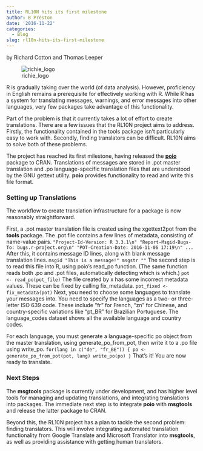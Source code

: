 ```yaml
---
title: RL10N hits its first milestone
author: B Preston
date: '2016-11-22'
categories:
  - Blog
slug: rl10n-hits-its-first-milestone
---
```


by Richard Cotton and Thomas Leeper

![richie_logo](https://www.r-consortium.org/wp-content/uploads/sites/13/2016/11/Richie_logo-232x300.png)

R is gradually taking over the world (of data analysis).  However, proficiency in English remains a prerequisite for effectively working with R.  While R has a system for translating messages, warnings, and error messages into other languages, very few packages take advantage of this functionality.

Part of the problem is that it currently takes a lot of effort to create translations.  There are a few issues that the RL10N project aims to address. Firstly, the functionality contained in the tools package isn't particularly easy to work with. Secondly, finding translators can be difficult. RL10N aims to solve both of these problems.

The project has reached its first milestone, having released the **[ poio](https://cran.r-project.org/web/packages/poio/index.html)** package to CRAN. Translations of messages are stored in .pot master translation and .po language-specific translation files that are understood by the GNU gettext utility. **poio** provides functionality to read and write this file format.

### Setting up Translations

The workflow to create translation infrastructure for a package is now reasonably straightforward.

First, a .pot master translation file is created using the xgettext2pot from the **tools** package. The .pot file contains a few lines of metadata, consisting of name-value pairs.
`
"Project-Id-Version: R 3.3.1\n"
"Report-Msgid-Bugs-To: bugs.r-project.org\n"
"POT-Creation-Date: 2016-11-06 17:19\n"
...
`
After this, it contains message ID lines, along with blank message translation lines.
`
msgid "This is a message!"
msgstr ""
`
The second step is to read this file into R, using poio's read_po function.  (The same function reads both .po and .pot files, automatically detecting which is which.)
`
pot <- read_po(pot_file)`
The file created by x has some incorrect metadata values.  These can be fixed by calling fix_metadata.
`
pot_fixed <- fix_metadata(pot)`
Next, you need to choose some languages to translate your messages into.  You need to specify the languages as a two- or three-letter ISO 639 code.  These include "fr" for French, "zn" for Chinese, and country-specific variations like "pt_BR" for Brazilian Portuguese.  The language_codes dataset shows all the available language and country codes.

For each language, you must generate a language-specific po object from the master translation, using generate_po_from_pot, then write it to a .po file using write_po.
`
for(lang in c("de", "fr_BE"))
{
po <- generate_po_from_pot(pot, lang)
write_po(po)
}
`
That's it! You are now ready to translate.

### Next Steps

The **msgtools** package is currently under development, and has higher level tools for managing and updating translations, and integrating translations into packages.  The immediate next step is to integrate **poio** with **msgtools** and release the latter package to CRAN.

Beyond this, the RL10N project has a plan to tackle the second problem: finding translators.  This will involve integrating automated translation functionality from Google Translate and Microsoft Translator into **msgtools**, as well as providing assistance with getting human translators.
